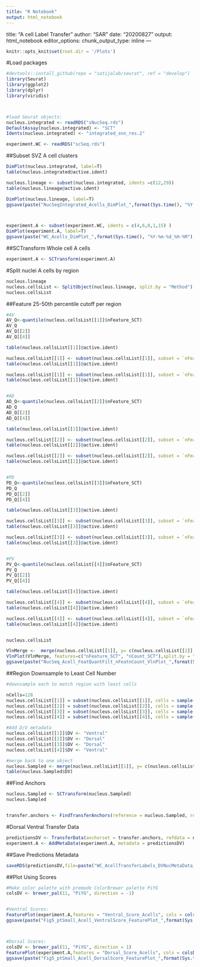 ```yaml
---
title: "R Notebook"
output: html_notebook
---
```

title: "A cell Label Transfer"
author: "SAR"
date: "20200827"
output: html_notebook
editor_options: 
  chunk_output_type: inline
---

```r
knitr::opts_knit$set(root.dir = '/Plots')
```





#Load packages
```r

#devtools::install_github(repo = "satijalab/seurat", ref = "develop")
library(Seurat)
library(ggplot2)
library(dplyr)
library(viridis)



#load Seurat objects:
nucleus.integrated <- readRDS("sNucSeq.rds")
DefaultAssay(nucleus.integrated) <- "SCT"
Idents(nucleus.integrated) <- "integrated_snn_res.2"

experiment.WC <- readRDS("scSeq.rds")

```

##Subset SVZ A cell clusters
```r
DimPlot(nucleus.integrated, label=T)
table(nucleus.integrated@active.ident)

nucleus.lineage <- subset(nucleus.integrated, idents =c(12,29))
table(nucleus.lineage@active.ident)

DimPlot(nucleus.lineage, label=T)
ggsave(paste("NucSeqIntegrated_Acells_DimPlot_",format(Sys.time(), "%Y-%m-%d_%H-%M"), ".png", sep = ""), width = 12, height = 8, units = "in", dpi=300)



experiment.A <- subset(experiment.WC, idents = c(4,6,0,1,15) )
DimPlot(experiment.A, label=T)
ggsave(paste("WC_Acells_DimPlot_",format(Sys.time(), "%Y-%m-%d_%H-%M"), ".png", sep = ""), width = 12, height = 8, units = "in", dpi=300)

```


##SCTransform Whole cell A cells
```r
experiment.A <- SCTransform(experiment.A)
```

#Split nuclei A cells by region
```r
nucleus.lineage
nucleus.cellsList <- SplitObject(nucleus.lineage, split.by = "Method")
nucleus.cellsList
```

##Feature 25-50th percentile cutoff per region
```r
#AV
AV_Q<-quantile(nucleus.cellsList[[1]]$nFeature_SCT)
AV_Q
AV_Q[[2]]
AV_Q[[4]]

table(nucleus.cellsList[[1]]@active.ident)

nucleus.cellsList[[1]] <- subset(nucleus.cellsList[[1]], subset = `nFeature_SCT` > AV_Q[[2]])
table(nucleus.cellsList[[1]]@active.ident)

nucleus.cellsList[[1]] <- subset(nucleus.cellsList[[1]], subset = `nFeature_SCT` < AV_Q[[4]])
table(nucleus.cellsList[[1]]@active.ident)


#AD
AD_Q<-quantile(nucleus.cellsList[[2]]$nFeature_SCT)
AD_Q
AD_Q[[2]]
AD_Q[[4]]

table(nucleus.cellsList[[2]]@active.ident)

nucleus.cellsList[[2]] <- subset(nucleus.cellsList[[2]], subset = `nFeature_SCT` > AD_Q[[2]])
table(nucleus.cellsList[[2]]@active.ident)

nucleus.cellsList[[2]] <- subset(nucleus.cellsList[[2]], subset = `nFeature_SCT` < AD_Q[[4]])
table(nucleus.cellsList[[2]]@active.ident)


#PD
PD_Q<-quantile(nucleus.cellsList[[3]]$nFeature_SCT)
PD_Q
PD_Q[[2]]
PD_Q[[4]]

table(nucleus.cellsList[[3]]@active.ident)

nucleus.cellsList[[3]] <- subset(nucleus.cellsList[[3]], subset = `nFeature_SCT` > PD_Q[[2]])
table(nucleus.cellsList[[3]]@active.ident)

nucleus.cellsList[[3]] <- subset(nucleus.cellsList[[3]], subset = `nFeature_SCT` < PD_Q[[4]])
table(nucleus.cellsList[[3]]@active.ident)


#PV
PV_Q<-quantile(nucleus.cellsList[[4]]$nFeature_SCT)
PV_Q
PV_Q[[2]]
PV_Q[[4]]

table(nucleus.cellsList[[4]]@active.ident)

nucleus.cellsList[[4]] <- subset(nucleus.cellsList[[4]], subset = `nFeature_SCT` > PV_Q[[2]])
table(nucleus.cellsList[[4]]@active.ident)

nucleus.cellsList[[4]] <- subset(nucleus.cellsList[[4]], subset = `nFeature_SCT` < PV_Q[[4]])
table(nucleus.cellsList[[4]]@active.ident)


nucleus.cellsList

VlnMerge <-  merge(nucleus.cellsList[[1]], y= c(nucleus.cellsList[[2]], nucleus.cellsList[[3]], nucleus.cellsList[[4]]), merge.data = T)
VlnPlot(VlnMerge, features=c("nFeature_SCT", "nCount_SCT"),split.by = "Method", split.plot=T,pt.size = 0, combine=T)
ggsave(paste("NucSeq_Acell_FeatQuantFilt_nFeatnCount_VlnPlot_",format(Sys.time(), "%Y-%m-%d_%H-%M"), ".png", sep = ""), width = 12, height = 8, units = "in", dpi=300)
```

##Region Downsample to Least Cell Number
```r


#downsample each to match region with least cells

nCells=128
nucleus.cellsList[[1]] = subset(nucleus.cellsList[[1]], cells = sample(Cells(nucleus.cellsList[[1]]), nCells))
nucleus.cellsList[[2]] = subset(nucleus.cellsList[[2]], cells = sample(Cells(nucleus.cellsList[[2]]), nCells))
nucleus.cellsList[[3]] = subset(nucleus.cellsList[[3]], cells = sample(Cells(nucleus.cellsList[[3]]), nCells))
nucleus.cellsList[[4]] = subset(nucleus.cellsList[[4]], cells = sample(Cells(nucleus.cellsList[[4]]), nCells))

#Add D/V metadata
nucleus.cellsList[[1]]$DV <- "Ventral"
nucleus.cellsList[[2]]$DV <- "Dorsal"
nucleus.cellsList[[3]]$DV <- "Dorsal"
nucleus.cellsList[[4]]$DV <- "Ventral"

#merge back to one object
nucleus.Sampled <- merge(nucleus.cellsList[[1]], y= c(nucleus.cellsList[[2]], nucleus.cellsList[[3]], nucleus.cellsList[[4]]), merge.data = T)
table(nucleus.Sampled$DV)
```

##Find Anchors
```r

nucleus.Sampled <- SCTransform(nucleus.Sampled)
nucleus.Sampled


transfer.anchors <- FindTransferAnchors(reference = nucleus.Sampled, reference.assay = "SCT", query = experiment.A, query.assay = "SCT",  normalization.method = "SCT", npcs=30, project.query=T, dims = 1:30)

```



#Dorsal Ventral Transfer Data
```r
predictionsDV <- TransferData(anchorset = transfer.anchors, refdata = nucleus.Sampled$DV, dims = 1:30)
experiment.A <- AddMetaData(experiment.A, metadata = predictionsDV)


```


##Save Predictions Metadata
```r

saveRDS(predictionsDV,file=paste("WC_AcellTransferLabels_DVNucMetaData_DownSampledNuclei_",format(Sys.time(), "%Y-%m-%d_%H-%M"), ".rds", sep = ""))

```




##Plot Using Scores
```r
#Make color palette with premade ColorBrewer palette PiYG
colsDV <- brewer_pal(11, "PiYG", direction = -1)


#Ventral Scores:
FeaturePlot(experiment.A,features = "Ventral_Score_Acells", cols = colsDV(11)[6:11], pt.size = 0.2, order=F) +  NoAxes() + coord_fixed() + xlim(-4.5, 3.5) + ylim(-14, -2)
ggsave(paste("Fig5_ptSmall_Acell_VentralScore_FeaturePlot_",format(Sys.time(), "%Y-%m-%d_%H-%M"), ".png", sep = ""), width = 4, height = 4, units = "in", dpi=300)



#Dorsal Scores:
colsDV <- brewer_pal(11, "PiYG", direction = 1)
FeaturePlot(experiment.A,features = "Dorsal_Score_Acells", cols = colsDV(11)[6:11], pt.size = 0.2, order=F) +  NoAxes() + coord_fixed() + xlim(-4.5, 3.5) + ylim(-14, -2)
ggsave(paste("Fig5_ptSmall_Acell_DorsalScore_FeaturePlot_",format(Sys.time(), "%Y-%m-%d_%H-%M"), ".png", sep = ""), width = 4, height = 4, units = "in", dpi=300)



```
